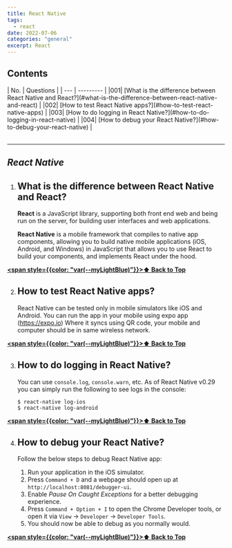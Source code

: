 ```yaml
---
title: React Native
tags:
  - react
date: 2022-07-06
categories: "general" 
excerpt: React 
---
```


## Contents
<div className="innerContainer">
| No. | Questions |  
| --- | --------- |  
|001| [What is the difference between React Native and React?](#what-is-the-difference-between-react-native-and-react) |
|002| [How to test React Native apps?](#how-to-test-react-native-apps) |
|003| [How to do logging in React Native?](#how-to-do-logging-in-react-native) |
|004| [How to debug your React Native?](#how-to-debug-your-react-native) |
</div>
<br/>
<hr/>

## *React Native*
    
001. ## What is the difference between React Native and React?

     **React** is a JavaScript library, supporting both front end web and being run on the server, for building user interfaces and web applications.

     **React Native** is a mobile framework that compiles to native app components, allowing you to build native mobile applications (iOS, Android, and Windows) in JavaScript that allows you to use React to build your components, and implements React under the hood.


   **[<span style={{color: "var(--myLightBlue)"}}>⬆ Back to Top</span>](#contents)**
    
002. ## How to test React Native apps?

     React Native can be tested only in mobile simulators like iOS and Android. You can run the app in your mobile using expo app (https://expo.io) Where it syncs using QR code, your mobile and computer should be in same wireless network.


   **[<span style={{color: "var(--myLightBlue)"}}>⬆ Back to Top</span>](#contents)**
    
003. ## How to do logging in React Native?

     You can use `console.log`, `console.warn`, etc. As of React Native v0.29 you can simply run the following to see logs in the console:

     ```
     $ react-native log-ios
     $ react-native log-android
     ```


   **[<span style={{color: "var(--myLightBlue)"}}>⬆ Back to Top</span>](#contents)**
    
004. ## How to debug your React Native?

     Follow the below steps to debug React Native app:

     1. Run your application in the iOS simulator.
     2. Press `Command + D` and a webpage should open up at `http://localhost:8081/debugger-ui`.
     3. Enable *Pause On Caught Exceptions* for a better debugging experience.
     4. Press `Command + Option + I` to open the Chrome Developer tools, or open it via `View` -> `Developer` -> `Developer Tools`.
     5. You should now be able to debug as you normally would.


   **[<span style={{color: "var(--myLightBlue)"}}>⬆ Back to Top</span>](#contents)**
    
